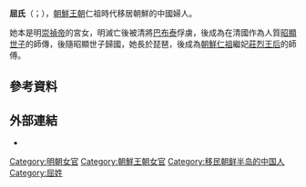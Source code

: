 '''屈氏'''（{{lang-ko|굴씨}}；{{bd|？||？}}），[[朝鮮王朝|朝鮮王朝]]仁祖時代移居朝鮮的中國婦人。

她本是明[[崇禎帝|崇禎帝]]的宮女，明滅亡後被清將[[巴布泰|巴布泰]]俘虜，後成為在清國作為人質[[昭顯世子|昭顯世子]]的師傳，後隨昭顯世子歸國，她長於琵琶，後成為[[朝鮮仁祖|朝鮮仁祖]]繼妃[[莊烈王后|莊烈王后]]的師傅。

== 參考資料 ==
{{Reflist}}

== 外部連結 ==
*{{Cite book||author=|date=|title=NAVER知識検索 굴씨 屈氏|publisher=[[韓民族日報|韓民族日報]]音楽大辞典|url=http://terms.naver.com/entry.nhn?docId=1948871&cid=42607&categoryId=42607&mobile|ref={{Harvid|韓民族日報音楽大辞典|}}}}

[[Category:明朝女官|Category:明朝女官]]
[[Category:朝鮮王朝女官|Category:朝鮮王朝女官]]
[[Category:移民朝鲜半岛的中国人|Category:移民朝鲜半岛的中国人]]
[[Category:屈姓|Category:屈姓]]
